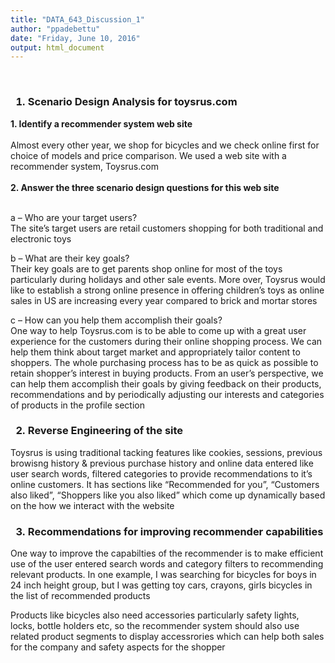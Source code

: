 ---
title: "DATA_643_Discussion_1"
author: "ppadebettu"
date: "Friday, June 10, 2016"
output: html_document
---


<br>
<h3>1. Scenario Design Analysis for toysrus.com</h3>
<b>1. Identify a recommender system web site</b><br><br>
Almost every other year, we shop for bicycles and we check online first for choice of models and price comparison. We used a web site with a recommender system, Toysrus.com
<br><br>
<b>2. Answer the three scenario design questions for this web site</b><br><br>

a -- Who are your target users?<br>
The site's target users are retail customers shopping for both traditional and electronic toys<br>

b -- What are their key goals?<br>
Their key goals are to get parents shop online for most of the toys particularly during holidays and other sale events. More over, Toysrus would like to establish a strong online presence in offering children's toys as online sales in US are increasing every year compared to brick and mortar stores<br>

c -- How can you help them accomplish their goals?<br>
One way to help Toysrus.com is to be able to come up with a great user experience for the customers during their online shopping process. We can help them think about target market and appropriately tailor content to shoppers. The whole purchasing process has to be as quick as possible to retain shopper's interest in buying products. From an user's perspective, we can help them accomplish their goals by giving feedback on their products, recommendations and by periodically adjusting our interests and categories of products in the profile section

<h3>2. Reverse Engineering of the site</h3>
<p>Toysrus is using traditional tacking features like cookies, sessions, previous browisng history & previous purchase history and online data entered like user search words, filtered categories to provide recommendations to it's online customers. It has sections like "Recommended for you", "Customers also liked", "Shoppers like you also liked" which come up dynamically based on the how we interact with the website</p>
<h3>3. Recommendations for improving recommender capabilities</h3>
<p>One way to improve the capabilties of the recommender is to make efficient use of the user entered search words and category filters to recommending relevant products. In one example, I was searching for bicycles for boys in 24 inch height group, but I was getting toy cars, crayons, girls bicycles in the list of recommended products</p> 
<p>Products like bicycles also need accessories particularly safety lights, locks, bottle holders etc, so the recommender system should also use related product segments to display accessrories which can help both sales for the company and safety aspects for the shopper</p>




